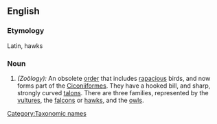 ==English==

===Etymology===
Latin, hawks

===Noun===
{{infl|en|noun|g=p}}

#''(Zoölogy):'' An obsolete [[order]] that includes [[rapacious]] birds, and now forms part of the [[Ciconiiformes]]. They have a hooked bill, and sharp, strongly curved [[talons]]. There are three families, represented by the [[vulture]]s, the [[falcon]]s or [[hawk]]s, and the [[owl]]s.

[[Category:Taxonomic names]]